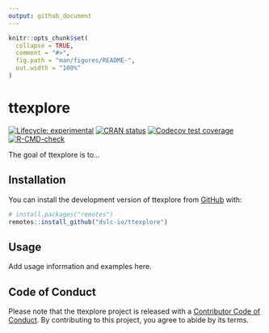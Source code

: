 ```yaml
---
output: github_document
---
```


<!-- README.md is generated from README.Rmd. Please edit that file -->

```r
knitr::opts_chunk$set(
  collapse = TRUE,
  comment = "#>",
  fig.path = "man/figures/README-",
  out.width = "100%"
)
```

# ttexplore

<!-- badges: start -->
[![Lifecycle: experimental](https://img.shields.io/badge/lifecycle-experimental-orange.svg)](https://lifecycle.r-lib.org/articles/stages.html#experimental)
[![CRAN status](https://www.r-pkg.org/badges/version/ttexplore)](https://CRAN.R-project.org/package=ttexplore)
[![Codecov test coverage](https://codecov.io/gh/dslc-io/ttexplore/graph/badge.svg)](https://codecov.io/gh/dslc-io/ttexplore)
[![R-CMD-check](https://github.com/dslc-io/ttexplore/actions/workflows/R-CMD-check.yaml/badge.svg)](https://github.com/dslc-io/ttexplore/actions/workflows/R-CMD-check.yaml)
<!-- badges: end -->

The goal of ttexplore is to...

## Installation

You can install the development version of ttexplore from [GitHub](https://github.com/) with:

``` r
# install.packages("remotes")
remotes::install_github("dslc-io/ttexplore")
```

## Usage

Add usage information and examples here.

## Code of Conduct

Please note that the ttexplore project is released with a [Contributor Code of Conduct](https://dslc-io.github.io/ttexplore/CODE_OF_CONDUCT.html). By contributing to this project, you agree to abide by its terms.
